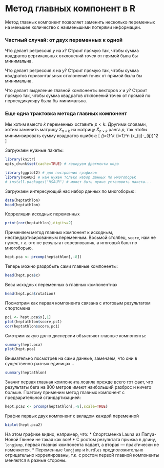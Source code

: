 # Метод главных компонент в R

Метод главных компонент позволяет заменить несколько переменных на меньшее количество с наименьшими потерями информации.


### Частный случай: от двух переменных к одной

Что делает регрессия $y$ на $x$? Строит прямую так, чтобы сумма квадратов вертикальных отклонений точек от прямой была бы минимальна.

Что делает регрессия $x$ на $y$? Строит прямую так, чтобы сумма квадратов горизонтальных отклонений точек от прямой была бы минимальна.

Что делает выделение главной компоненты векторов $x$ и $y$? Строит прямую так, чтобы сумма квадратов отклонений точек от прямой по перпендикуляру была бы минимальна.

### Еще одна трактовка метода главных компонент

Мы хотим вместо $k$ переменных оставить $p<k$. Другими словами, хотим заменить матрицу $X_{n\times k}$ на матрицу $\hat{X}_{n\times k}$ ранга $p$, так чтобы минимизировать сумму квадратов ошибок:
\[
\min \sum_{j=1}^k \sum_{i=1}^n (x_{ij}-\hat{x}_{ij})^2
\]



Загружаем нужные пакеты:
```r
library(knitr)
opts_chunk$set(cache=TRUE) # кэшируем фрагменты кода

library(ggplot2) # для построения графиков
library(HSAUR) # нам нужен только набор данных по многоборью
# install.packages("HSAUR") # может быть нужно установить пакеты...
```

Загружаем интересующий нас набор данных по многоборью:
```r
data(heptathlon)
head(heptathlon)
```

Корреляции исходных переменных
```r
print(cor(heptathlon),digits=2)
```

Применяем метод главных компонент к исходным, нестандартизированным переменным. Восьмой столбец, `score`, нам не нужен, т.к. это не результат соревнования, а итоговый балл по многоборью. 
```r
hept.pca <- prcomp(heptathlon[,-8])
```

Теперь можно раздобыть сами главные компоненты:
```r
head(hept.pca$x)
```

Веса исходных переменных в главных компонентнах
```r
head(hept.pca$rotation)
```

Посмотрим как первая компонента связана с итоговым результатом спортсмена
```r
pc1 <- hept.pca$x[,1]
plot(heptathlon$score,pc1)
cor(heptathlon$score,pc1)
```

Смотрим какую долю дисперсии объясняют главные компоненты:
```r
summary(hept.pca)
plot(hept.pca)
```

Внимательно посмотрев на сами данные, замечаем, что они в существенно разных единицах...
```r
summary(heptathlon)
```

Значит первая главная компонента ловила прежде всего тот факт, что результаты бега на 800 метров имеют наибольший разброс и ничего больше. Поэтому применим метод главных компонент с предварительной стандартизацией:
```r
hept.pca2 <- prcomp(heptathlon[,-8],scale=TRUE)
```

График первых двух компонент с вкладом каждой переменной
```r
biplot(hept.pca2)
```

На этом графике видно, например, что:
* Спортсменка Launa из Папуа-Новой Гвинеи не такая как все!
* С ростом результата прыжка в длину, `longjump`, первая главная компонента падает, а вторая --- практически не изменяется.
* Переменные `longjump` и `hurdles` предположительно отрицательно коррелированы, т.к. с ростом первой главной компоненты меняются в разные стороны.




